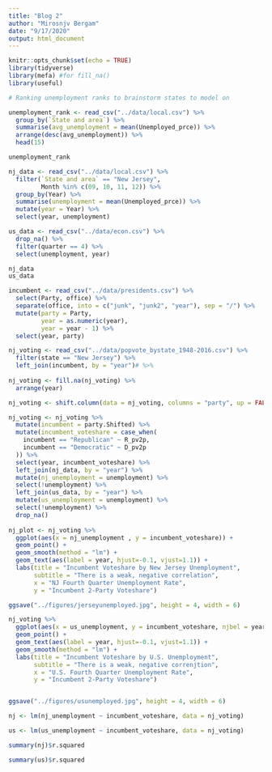 ```yaml
---
title: "Blog 2"
author: "Mirosnjv Bergam"
date: "9/17/2020"
output: html_document
---
```


```r
knitr::opts_chunk$set(echo = TRUE)
library(tidyverse)
library(mefa) #for fill_na()
library(useful)
```

```r

# Ranking unemployment ranks to brainstorm states to model on

unemployment_rank <- read_csv("../data/local.csv") %>%
  group_by(`State and area`) %>%
  summarise(avg_unemployment = mean(Unemployed_prce)) %>%
  arrange(desc(avg_unemployment)) %>%
  head(15)

unemployment_rank

nj_data <- read_csv("../data/local.csv") %>%
  filter(`State and area` == "New Jersey",
         Month %in% c(09, 10, 11, 12)) %>%
  group_by(Year) %>%
  summarise(unemployment = mean(Unemployed_prce)) %>%
  mutate(year = Year) %>%
  select(year, unemployment)

us_data <- read_csv("../data/econ.csv") %>%
  drop_na() %>%
  filter(quarter == 4) %>%
  select(unemployment, year)

nj_data
us_data

```

```r

incumbent <- read_csv("../data/presidents.csv") %>%
  select(Party, office) %>%
  separate(office, into = c("junk", "junk2", "year"), sep = "/") %>%
  mutate(party = Party,
         year = as.numeric(year),
         year = year - 1) %>%
  select(year, party) 

nj_voting <- read_csv("../data/popvote_bystate_1948-2016.csv") %>%
  filter(state == "New Jersey") %>%
  left_join(incumbent, by = "year")# %>%
  
nj_voting <- fill.na(nj_voting) %>%
  arrange(year)

nj_voting <- shift.column(data = nj_voting, columns = "party", up = FALSE, len = 1)

nj_voting <- nj_voting %>%
  mutate(incumbent = party.Shifted) %>%
  mutate(incumbent_voteshare = case_when(
    incumbent == "Republican" ~ R_pv2p,
    incumbent == "Democratic" ~ D_pv2p
  )) %>%
  select(year, incumbent_voteshare) %>%
  left_join(nj_data, by = "year") %>%
  mutate(nj_unemployment = unemployment) %>%
  select(!unemployment) %>%
  left_join(us_data, by = "year") %>%
  mutate(us_unemployment = unemployment) %>%
  select(!unemployment) %>%
  drop_na()
  
nj_plot <- nj_voting %>%
  ggplot(aes(x = nj_unemployment , y = incumbent_voteshare)) +
  geom_point() + 
  geom_smooth(method = "lm") +  
  geom_text(aes(label = year, hjust=-0.1, vjust=1.1)) + 
  labs(title = "Incumbent Voteshare by New Jersey Unemployment",
       subtitle = "There is a weak, negative correlation",
       x = "NJ Fourth Quarter Unemployment Rate",
       y = "Incumbent 2-Party Voteshare")

ggsave("../figures/jerseyunemployed.jpg", height = 4, width = 6)

```

```r

nj_voting %>%
  ggplot(aes(x = us_unemployment, y = incumbent_voteshare, njbel = year)) +
  geom_point() + 
  geom_text(aes(label = year, hjust=-0.1, vjust=1.1)) + 
  geom_smooth(method = "lm") +
  labs(title = "Incumbent Voteshare by U.S. Unemployment",
       subtitle = "There is a weak, negative correnjtion",
       x = "U.S. Fourth Quarter Unemployment Rate",
       y = "Incumbent 2-Party Voteshare")


ggsave("../figures/usunemployed.jpg", height = 4, width = 6)

```


```r

nj <- lm(nj_unemployment ~ incumbent_voteshare, data = nj_voting)

us <- lm(us_unemployment ~ incumbent_voteshare, data = nj_voting)

summary(nj)$r.squared

summary(us)$r.squared

```





